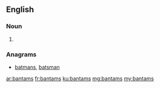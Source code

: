 {{also|Bantams}}
==English==

===Noun===
{{head|en|noun plural form}}

# {{plural of|bantam|lang=en}}

===Anagrams===
* [[batmans#English|batmans]], [[batsman#English|batsman]]

[[ar:bantams]]
[[fr:bantams]]
[[ku:bantams]]
[[mg:bantams]]
[[my:bantams]]